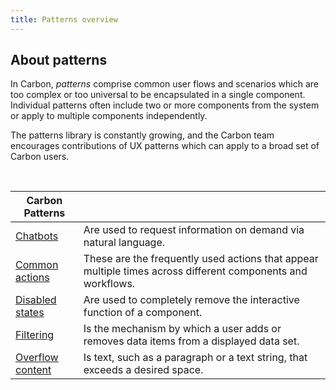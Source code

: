 ```yaml
---
title: Patterns overview
---
```

## About patterns

In Carbon, _patterns_ comprise common user flows and scenarios which are too complex or too universal to be encapsulated in a single component. Individual patterns often include two or more components from the system or apply to multiple components independently.

The patterns library is constantly growing, and the Carbon team encourages contributions of UX patterns which can apply to a broad set of Carbon users.

<br />

|Carbon Patterns |   |
|---|---|
|[Chatbots](/patterns/chatbot)  | Are used to request information on demand via natural language. |
|[Common actions](/patterns/common-actions)  | These are the frequently used actions that appear multiple times across different components and workflows.  |
|[Disabled states](/patterns/disabled-states)   |Are used to completely remove the interactive function of a component.   |
|[Filtering](/patterns/filtering)   |Is the mechanism by which a user adds or removes data items from a displayed data set.   |
|[Overflow content](/patterns/overflow-content) |Is text, such as a paragraph or a text string, that exceeds a desired space. |